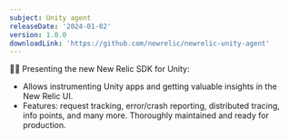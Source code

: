 ```yaml
---
subject: Unity agent
releaseDate: '2024-01-02'
version: 1.0.0
downloadLink: 'https://github.com/newrelic/newrelic-unity-agent'
---
```


🎉🎊 Presenting the new New Relic SDK for Unity:

* Allows instrumenting Unity apps and getting valuable insights in the New Relic UI.
* Features: request tracking, error/crash reporting, distributed tracing, info points, and many more. Thoroughly maintained and ready for production.
